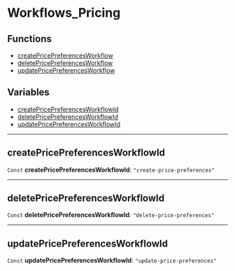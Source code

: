 
# Workflows\_Pricing

## Functions

- [createPricePreferencesWorkflow](../functions/core_flows.createPricePreferencesWorkflow/page.mdx)
- [deletePricePreferencesWorkflow](../functions/core_flows.deletePricePreferencesWorkflow/page.mdx)
- [updatePricePreferencesWorkflow](../functions/core_flows.updatePricePreferencesWorkflow/page.mdx)

## Variables

- [createPricePreferencesWorkflowId](../../modules/core_flows/page.mdx#createpricepreferencesworkflowid)
- [deletePricePreferencesWorkflowId](../../modules/core_flows/page.mdx#deletepricepreferencesworkflowid)
- [updatePricePreferencesWorkflowId](../../modules/core_flows/page.mdx#updatepricepreferencesworkflowid)

___

## createPricePreferencesWorkflowId

 `Const` **createPricePreferencesWorkflowId**: `"create-price-preferences"`

___

## deletePricePreferencesWorkflowId

 `Const` **deletePricePreferencesWorkflowId**: `"delete-price-preferences"`

___

## updatePricePreferencesWorkflowId

 `Const` **updatePricePreferencesWorkflowId**: `"update-price-preferences"`
